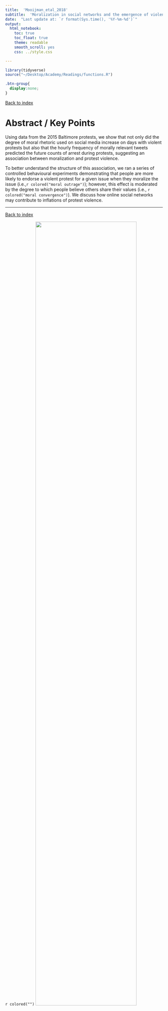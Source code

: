 ```yaml
---
title:  'Mooijman_etal_2018'
subtitle:  'Moralization in social networks and the emergence of violence during protests. Nature Human Behaviour, 2(6), Article 6. https://doi.org/10.1038/s41562-018-0353-0'
date:  "Last update at: `r format(Sys.time(), '%Y-%m-%d')`"
output: 
  html_notebook:
    toc: true
    toc_float: true
    theme: readable
    smooth_scroll: yes
    css: ../style.css

---
```


```r
library(tidyverse)
source("~/Desktop/Academy/Readings/functions.R")
```

```css
.btn-group{
  display:none;
}
```

[Back to index](../index.nb.html)

# Abstract / Key Points

Using data from the 2015 Baltimore protests, we show that not only did the degree of moral rhetoric used on social media increase on days with violent protests but also that the hourly frequency of morally relevant tweets predicted the future counts of arrest during protests, suggesting an association between moralization and protest violence. 

To better understand the structure of this association, we ran a series of controlled behavioural experiments demonstrating that people are more likely to endorse a violent protest for a given issue when they moralize the issue (i.e.,`r colored("moral outrage")`); however, this effect is moderated by the degree to which people believe others share their values (i.e., `r colored("moral convergence")`). We discuss how online social networks may contribute to inflations of protest violence. 

-----
[Back to index](../index.nb.html)

`r colored("")`
<img src="Screenshots.png" width=80%>


